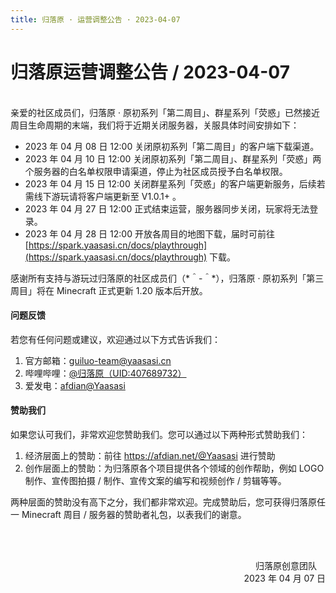 ```yaml
---
title: 归落原 · 运营调整公告 · 2023-04-07
---
```


# 归落原运营调整公告 / 2023-04-07

<br />
亲爱的社区成员们，归落原 · 原初系列「第二周目」、群星系列「荧惑」已然接近周目生命周期的末端，我们将于近期关闭服务器，关服具体时间安排如下：

- 2023 年 04 月 08 日 12:00 关闭原初系列「第二周目」的客户端下载渠道。
- 2023 年 04 月 10 日 12:00 关闭原初系列「第二周目」、群星系列「荧惑」两个服务器的白名单权限申请渠道，停止为社区成员授予白名单权限。
- 2023 年 04 月 15 日 12:00 关闭群星系列「荧惑」的客户端更新服务，后续若需线下游玩请将客户端更新至 V1.0.1+ 。
- 2023 年 04 月 27 日 12:00 正式结束运营，服务器同步关闭，玩家将无法登录。
- 2023 年 04 月 28 日 12:00 开放各周目的地图下载，届时可前往 [https://spark.yaasasi.cn/docs/playthrough](https://spark.yaasasi.cn/docs/playthrough) 下载。

感谢所有支持与游玩过归落原的社区成员们（&#42;＾-＾&#42;），归落原 · 原初系列「第三周目」将在 Minecraft 正式更新 1.20 版本后开放。


#### 问题反馈

若您有任何问题或建议，欢迎通过以下方式告诉我们：

1. 官方邮箱：guiluo-team@yaasasi.cn
2. 哔哩哔哩：[@归落原（UID:407689732）](https://space.bilibili.com/407689732)
3. 爱发电：[afdian@Yaasasi](https://afdian.net/@Yaasasi)


#### 赞助我们

如果您认可我们，非常欢迎您赞助我们。您可以通过以下两种形式赞助我们：

1. 经济层面上的赞助：前往 https://afdian.net/@Yaasasi 进行赞助
2. 创作层面上的赞助：为归落原各个项目提供各个领域的创作帮助，例如 LOGO 制作、宣传图拍摄 / 制作、宣传文案的编写和视频创作 / 剪辑等等。

两种层面的赞助没有高下之分，我们都非常欢迎。完成赞助后，您可获得归落原任一 Minecraft 周目 / 服务器的赞助者礼包，以表我们的谢意。


<br /><br /><p align="right">归落原创意团队&emsp;<br />2023 年 04 月 07 日</p>